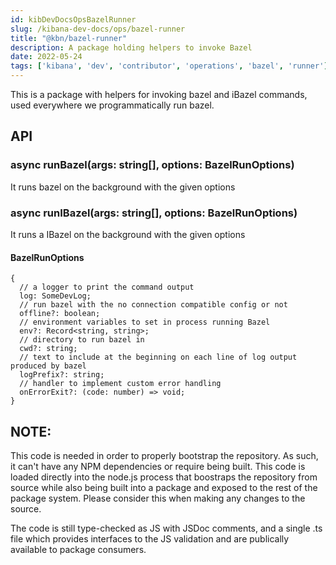---
id: kibDevDocsOpsBazelRunner
slug: /kibana-dev-docs/ops/bazel-runner
title: "@kbn/bazel-runner"
description: A package holding helpers to invoke Bazel
date: 2022-05-24
tags: ['kibana', 'dev', 'contributor', 'operations', 'bazel', 'runner']
---

This is a package with helpers for invoking bazel and iBazel commands, used everywhere we programmatically run bazel.

## API

### async runBazel(args: string[], options: BazelRunOptions)

It runs bazel on the background with the given options

### async runIBazel(args: string[], options: BazelRunOptions)

It runs a IBazel on the background with the given options

#### BazelRunOptions

```
{
  // a logger to print the command output
  log: SomeDevLog;
  // run bazel with the no connection compatible config or not
  offline?: boolean;
  // environment variables to set in process running Bazel
  env?: Record<string, string>;
  // directory to run bazel in
  cwd?: string;
  // text to include at the beginning on each line of log output produced by bazel
  logPrefix?: string;
  // handler to implement custom error handling
  onErrorExit?: (code: number) => void;
}
```


## NOTE:

This code is needed in order to properly bootstrap the repository. As such, it can't have any NPM dependencies or require being built. This code is loaded directly into the node.js process that boostraps the repository from source while also being built into a package and exposed to the rest of the package system. Please consider this when making any changes to the source.

The code is still type-checked as JS with JSDoc comments, and a single .ts file which provides interfaces to the JS validation and are publically available to package consumers.